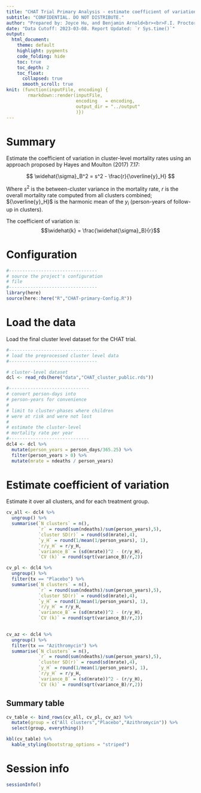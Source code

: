 ```yaml
---
title: "CHAT Trial Primary Analysis - estimate coefficient of variation"
subtitle: "CONFIDENTIAL. DO NOT DISTRIBUTE."
author: "Prepared by: Joyce Hu, and Benjamin Arnold<br><br>F.I. Proctor Foundation, University of California, San Francisco"
date: "Data Cutoff: 2023-03-08. Report Updated: `r Sys.time()`"
output: 
  html_document:
    theme: default
    highlight: pygments
    code_folding: hide
    toc: true
    toc_depth: 2
    toc_float:
      collapsed: true
      smooth_scroll: true
knit: (function(inputFile, encoding) {
        rmarkdown::render(inputFile, 
                          encoding   = encoding, 
                          output_dir = "../output"
                          )})
---
```

# Summary

Estimate the coefficient of variation in cluster-level mortality rates using an approach proposed by Hayes and Moulton (2017) 7.17: 

$$
\widehat{\sigma}_B^2 = s^2 - \frac{r}{\overline{y}_H}
$$

Where $s^2$ is the between-cluster variance in the mortality rate, $r$ is the overall mortality rate computed from all clusters combined; ${\overline{y}_H}$ is the harmonic mean of the $y_i$ (person-years of follow-up in clusters).

The coefficient of variation is: $$\widehat{k} = \frac{\widehat{\sigma}_B}{r}$$


# Configuration

```r
#---------------------------------
# source the project's configuration
# file
#---------------------------------
library(here)
source(here::here("R","CHAT-primary-Config.R"))
```

# Load the data

Load the final cluster level dataset for the CHAT trial. 

```r
#---------------------------------
# load the preprocessed cluster level data
#---------------------------------

# cluster-level dataset
dcl <- read_rds(here("data","CHAT_cluster_public.rds"))

```

```r
#------------------------------
# convert person-days into
# person-years for convenience
#
# limit to cluster-phases where children 
# were at risk and were not lost
#
# estimate the cluster-level
# mortality rate per year
#------------------------------
dcl4 <- dcl %>%
  mutate(person_years = person_days/365.25) %>%
  filter(person_years > 0) %>%
  mutate(mrate = ndeaths / person_years)

```

# Estimate coefficient of variation

Estimate it over all clusters, and for each treatment group.

```r
cv_all <- dcl4 %>%
  ungroup() %>%
  summarise(`N clusters` = n(),
            `r` = round(sum(ndeaths)/sum(person_years),5),
            `cluster SD(r)` = round(sd(mrate),4),
            `y_H` = round(1/mean(1/person_years), 1),
            `r/y_H` = r/y_H,
            `variance_B` = (sd(mrate))^2 - (r/y_H),
            `CV (k)` = round(sqrt(variance_B)/r,2))

```

```r
cv_pl <- dcl4 %>%
  ungroup() %>%
  filter(tx == "Placebo") %>%
  summarise(`N clusters` = n(),
            `r` = round(sum(ndeaths)/sum(person_years),5),
            `cluster SD(r)` = round(sd(mrate),4),
            `y_H` = round(1/mean(1/person_years), 1),
            `r/y_H` = r/y_H,
            `variance_B` = (sd(mrate))^2 - (r/y_H),
            `CV (k)` = round(sqrt(variance_B)/r,2))
 
```

```r
cv_az <- dcl4 %>%
  ungroup() %>%
  filter(tx == "Azithromycin") %>%
  summarise(`N clusters` = n(),
            `r` = round(sum(ndeaths)/sum(person_years),5),
            `cluster SD(r)` = round(sd(mrate),4),
            `y_H` = round(1/mean(1/person_years), 1),
            `r/y_H` = r/y_H,
            `variance_B` = (sd(mrate))^2 - (r/y_H),
            `CV (k)` = round(sqrt(variance_B)/r,2))
```

## Summary table

```r
cv_table <- bind_rows(cv_all, cv_pl, cv_az) %>%
  mutate(group = c("All clusters","Placebo","Azithromycin")) %>%
  select(group, everything())

kbl(cv_table) %>%
  kable_styling(bootstrap_options = "striped") 

```

# Session info
```r
sessionInfo()
```


